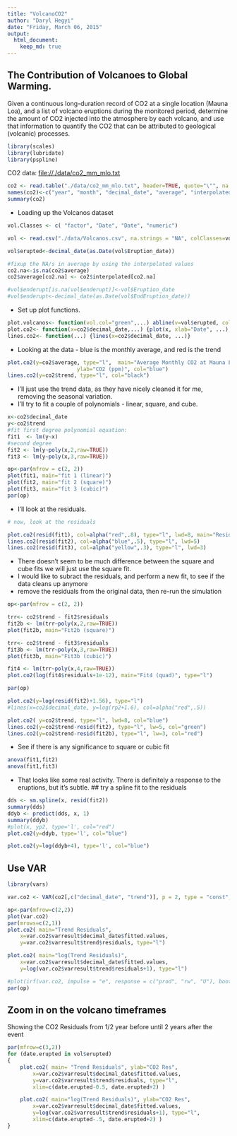 ```yaml
---
title: "VolcanoCO2"
author: "Daryl Hegyi"
date: "Friday, March 06, 2015"
output: 
  html_document:
    keep_md: true
---
```

## The Contribution of Volcanoes to Global Warming.
Given a continuous long-duration record of CO2 at a single location (Mauna Loa), and a list of volcano eruptions during the monitored period, determine the amount of CO2 injected into the atmosphere by each volcano, and use that information to quantify the CO2 that can be attributed to geological (volcanic) processes.


```r
library(scales)
library(lubridate)
library(pspline)
```
CO2 data: <file://./data/co2_mm_mlo.txt>
```r
co2 <- read.table("./data/co2_mm_mlo.txt", header=TRUE, quote="\"", na.strings = "-99.99")
names(co2)<-c("year", "month", "decimal_date", "average", "interpolated", "trend", "numdays")
summary(co2)
```

* Loading up the Volcanos dataset
```r

vol.Classes <- c( "factor", "Date", "Date", "numeric")

vol <- read.csv("./data/Volcanos.csv", na.strings = "NA", colClasses=vol.Classes)

vol$erupted<-decimal_date(as.Date(vol$Eruption_date))

#fixup the NA/s in average by using the interpolated values
co2.na<-is.na(co2$average)
co2$average[co2.na] <- co2$interpolated[co2.na]

#vol$enderupt[is.na(vol$enderupt)]<-vol$Eruption_date
#vol$enderupt<-decimal_date(as.Date(vol$EndEruption_date))
```
* Set up plot functions.
```r
plot.volcanos<- function(vol.col="green",...) abline(v=vol$erupted, col=vol.col)
plot.co2<- function(x=co2$decimal_date,...) {plot(x, xlab="Date", ...); plot.volcanos()}
lines.co2<- function(...) {lines(x=co2$decimal_date, ...)}
```

* Looking at the data - blue is the monthly average, and red is the trend
```r
plot.co2(y=co2$average, type="l",  main="Average Monthly CO2 at Mauna Loa", 
					  ylab="CO2 (ppm)", col="blue")
lines.co2(y=co2$trend, type="l", col="black")


```

* I'll just use the trend data, as they have nicely cleaned it for me, removing the seasonal variation.
* I'll try to fit a couple of polynomials - linear, square, and cube.
```r

x<-co2$decimal_date
y<-co2$trend
#fit first degree polynomial equation:
fit1  <- lm(y~x)
#second degree
fit2 <- lm(y~poly(x,2,raw=TRUE))
fit3 <- lm(y~poly(x,3,raw=TRUE))

op<-par(mfrow = c(2, 2))
plot(fit1, main="fit 1 (linear)")
plot(fit2, main="fit 2 (square)")
plot(fit3, main="fit 3 (cubic)")
par(op)

```

* I'll look at the residuals. 
```r
# now, look at the residuals

plot.co2(resid(fit1), col=alpha("red",.8), type="l", lwd=8, main="Residuals")
lines.co2(resid(fit2), col=alpha("blue",.5), type="l", lwd=5)
lines.co2(resid(fit3), col=alpha("yellow",.3), type="l", lwd=3)
```

* There doesn't seem to be much difference between the square and cube fits
 we will just use the square fit.
* I would like to subract the residuals, and perform a new fit, to see if the data cleans up anymore
* remove the residuals from the original data, then re-run the simulation
```r
op<-par(mfrow = c(2, 2))

trr<- co2$trend - fit2$residuals
fit2b <- lm(trr~poly(x,2,raw=TRUE))
plot(fit2b, main="Fit2b (square)")

trr<- co2$trend - fit3$residuals
fit3b <- lm(trr~poly(x,3,raw=TRUE))
plot(fit3b, main="Fit3b (cubic)")

fit4 <- lm(trr~poly(x,4,raw=TRUE))
plot.co2(log(fit4$residuals+1e-12), main="Fit4 (quad)", type="l")

par(op)

plot.co2(y=log(resid(fit2)+1.56), type="l")
#lines(x=co2$decimal_date, y=log(rp2+1.6), col=alpha("red",.5))

plot.co2( y=co2$trend, type="l", lwd=8, col="blue")
lines.co2(y=co2$trend-resid(fit2), type="l", lw=5, col="green")
lines.co2(y=co2$trend-resid(fit2b), type="l", lw=3, col="red")

```

* See if there is any significance to square or cubic fit
```r
anova(fit1,fit2)
anova(fit1,fit3)

```

* That looks like some real activity. There is definitely a response to the eruptions, but it's subtle.
## try a spline fit to the residuals
```r
dds <- sm.spline(x, resid(fit2))
summary(dds)
ddyb <- predict(dds, x, 1)
summary(ddyb)
#plot(x, yp2, type='l', col="red")
plot.co2(y=ddyb, type='l', col="blue")

plot.co2(y=log(ddyb+4), type='l', col="blue")
```
## Use VAR 
```r
library(vars)

var.co2 <- VAR(co2[,c("decimal_date", "trend")], p = 2, type = "const", )

op<-par(mfrow=c(2,2))
plot(var.co2)
par(mrows=c(2,1))
plot.co2( main="Trend Residuals",
	x=var.co2$varresult$decimal_date$fitted.values, 
	y=var.co2$varresult$trend$residuals, type="l")

plot.co2( main="log(Trend Residuals)",
	x=var.co2$varresult$decimal_date$fitted.values, 
	y=log(var.co2$varresult$trend$residuals+1), type="l")

#plot(irf(var.co2, impulse = "e", response = c("prod", "rw", "U"), boot = T))
par(op)
```

## Zoom in on the volcano timeframes
Showing the CO2 Residuals from 1/2 year before until 2 years after the event
```r
par(mfrow=c(3,2))
for (date.erupted in vol$erupted) 
{
	plot.co2( main= "Trend Residuals", ylab="CO2 Res",
		x=var.co2$varresult$decimal_date$fitted.values, 
		y=var.co2$varresult$trend$residuals, type="l",
		xlim=c(date.erupted-0.5, date.erupted+2) )

	plot.co2( main="log(Trend Residuals)", ylab="CO2 Res",
		x=var.co2$varresult$decimal_date$fitted.values, 
		y=log(var.co2$varresult$trend$residuals+1), type="l",
		xlim=c(date.erupted-.5, date.erupted+2) )
}
```